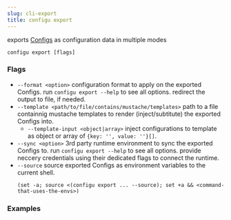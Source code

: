 ```yaml
---
slug: cli-export
title: configu export
---
```


exports [Configs](/terminology) as configuration data in multiple modes

```shell
configu export [flags]
```

### Flags

- `--format <option>` configuration format to apply on the exported Configs. run `configu export --help` to see all options. redirect the output to file, if needed.
- `--template <path/to/file/contains/mustache/templates>` path to a file containnig mustache templates to render (inject/subtitute) the exported Configs into.
  - `--template-input <object|array>` inject configurations to template as object or array of `{key: '', value: ''}[]`.
- `--sync <option>` 3rd party runtime environment to sync the exported Configs to. run `configu export --help` to see all options. provide neccery credentials using their dedicated flags to connect the runtime.
- `--source` source exported Configs as environment variables to the current shell.
  ```shell
  (set -a; source <(configu export ... --source); set +a && <command-that-uses-the-envs>)
  ```

### Examples
